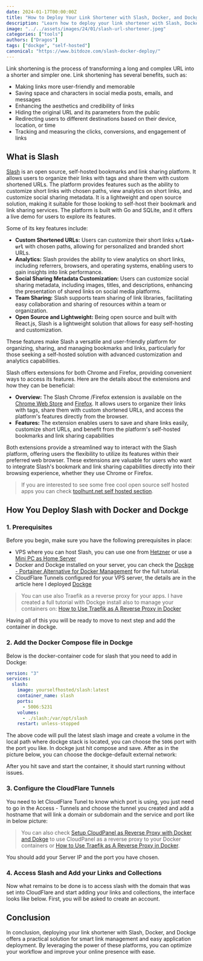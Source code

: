 ```yaml
---
date: 2024-01-17T00:00:00Z
title: "How to Deploy Your Link Shortener with Slash, Docker, and Dockge"
description: "Learn how to deploy your link shortener with Slash, Docker, and Dockge, and enjoy the benefits of smart link management and easy application deployment."
image: "../../assets/images/24/01/slash-url-shortener.jpeg"
categories: ["tools"]
authors: ["Dragos"]
tags: ["dockge", "self-hosted"]
canonical: "https://www.bitdoze.com/slash-docker-deploy/"
---
```



Link shortening is the process of transforming a long and complex URL into a shorter and simpler one. Link shortening has several benefits, such as:

- Making links more user-friendly and memorable
- Saving space and characters in social media posts, emails, and messages
- Enhancing the aesthetics and credibility of links
- Hiding the original URL and its parameters from the public
- Redirecting users to different destinations based on their device, location, or time
- Tracking and measuring the clicks, conversions, and engagement of links

## What is Slash

[Slash](https://github.com/yourselfhosted/slash) is an open source, self-hosted bookmarks and link sharing platform. It allows users to organize their links with tags and share them with custom shortened URLs. The platform provides features such as the ability to customize short links with chosen paths, view analytics on short links, and customize social sharing metadata. It is a lightweight and open source solution, making it suitable for those looking to self-host their bookmark and link sharing services. The platform is built with Go and SQLite, and it offers a live demo for users to explore its features.

<Picture
  src={imag1}
  alt="Slash Link Shorner"
/>

Some of its key features include:

- **Custom Shortened URLs:** Users can customize their short links **`s/link-url`** with chosen paths, allowing for personalized and branded short URLs.
- **Analytics:** Slash provides the ability to view analytics on short links, including referrers, browsers, and operating systems, enabling users to gain insights into link performance.
- **Social Sharing Metadata Customization:** Users can customize social sharing metadata, including images, titles, and descriptions, enhancing the presentation of shared links on social media platforms.
- **Team Sharing:** Slash supports team sharing of link libraries, facilitating easy collaboration and sharing of resources within a team or organization.
- **Open Source and Lightweight:** Being open source and built with React.js, Slash is a lightweight solution that allows for easy self-hosting and customization.

These features make Slash a versatile and user-friendly platform for organizing, sharing, and managing bookmarks and links, particularly for those seeking a self-hosted solution with advanced customization and analytics capabilities.

Slash offers extensions for both Chrome and Firefox, providing convenient ways to access its features. Here are the details about the extensions and how they can be beneficial:

- **Overview:** The Slash Chrome /Firefox extension is available on the [Chrome Web Store](https://chrome.google.com/webstore/detail/slash/ebaiehmkammnacjadffpicipfckgeobg) and [Firefox](https://addons.mozilla.org/firefox/addon/your-slash/). It allows users to organize their links with tags, share them with custom shortened URLs, and access the platform's features directly from the browser.
- **Features:** The extension enables users to save and share links easily, customize short URLs, and benefit from the platform's self-hosted bookmarks and link sharing capabilities

<Picture
  src={imag2}
  alt="Slash extension"
/>

Both extensions provide a streamlined way to interact with the Slash platform, offering users the flexibility to utilize its features within their preferred web browser.
These extensions are valuable for users who want to integrate Slash's bookmark and link sharing capabilities directly into their browsing experience, whether they use Chrome or Firefox.


> If you are interested to see some free cool open source self hosted apps you can check [toolhunt.net self hosted section](https://toolhunt.net/sh/).

## How You Deploy Slash with Docker and Dockge

<YouTubeEmbed
  url="https://www.youtube.com/embed/HswSqueUAQc"
  label="How to Deploy Your Link Shortener with Slash, Docker, and Dockge"
/>

### 1. Prerequisites

Before you begin, make sure you have the following prerequisites in place:

- VPS where you can host Slash, you can use one from [Hetzner](https://go.bitdoze.com/hetzner) or use a [Mini PC as Home Server](https://www.bitdoze.com/best-mini-pc-home-server/)
- Docker and Dockge installed on your server, you can check the [Dockge - Portainer Alternative for Docker Management](https://www.bitdoze.com/dockge-install/) for the full tutorial.
- CloudFlare Tunnels configured for your VPS server, the details are in the article here I deployed [Dockge](https://www.bitdoze.com/dockge-install/)

> You can use also Traefik as a reverse proxy for your apps. I have created a full tutorial with Dockge install also to manage your containers on: [How to Use Traefik as A Reverse Proxy in Docker](https://www.bitdoze.com/traefik-proxy-docker/)

Having all of this you will be ready to move to next step and add the container in dockge.

### 2. Add the Docker Compose file in Dockge

Below is the docker-container code for slash that you need to add in Dockge:

```yaml
version: "3"
services:
  slash:
    image: yourselfhosted/slash:latest
    container_name: slash
    ports:
      - 5006:5231
    volumes:
      - ./slash:/var/opt/slash
    restart: unless-stopped
```

The above code will pull the latest slash image and create a volume in the local path where dockge stack is located, you can choose the `5006` port with the port you like.
In dockge just hit compose and save. After as in the picture below, you can choose the dockge-default external network:

<Picture src={imag3} alt="Dockge slash deploy" />

After you hit save and start the container, it should start running without issues.

### 3. Configure the CloudFlare Tunnels

You need to let CloudFlare Tunel to know which port is using, you just need to go in the Access - Tunnels and choose the tunnel you created and add a hostname that will link a domain or subdomain and the service and port like in below picture:

<Picture src={imag4} alt="cloudflare tunnels" />

> You can also check [Setup CloudPanel as Reverse Proxy with Docker and Dokge](https://www.bitdoze.com/cloudpanel-setup-dockge/) to use CloudPanel as a reverse proxy to your Docker containers or [How to Use Traefik as A Reverse Proxy in Docker](https://www.bitdoze.com/traefik-proxy-docker/).

You should add your Server IP and the port you have chosen.

### 4. Access Slash and Add your Links and Collections

Now what remains to be done is to access slash with the domain that was set into CloudFlare and start adding your links and collections, the interface looks like below. First, you will be asked to create an account.

<Picture
  src={imag5}
  alt="slash add links"
/>

## Conclusion

In conclusion, deploying your link shortener with Slash, Docker, and Dockge offers a practical solution for smart link management and easy application deployment. By leveraging the power of these platforms, you can optimize your workflow and improve your online presence with ease.
